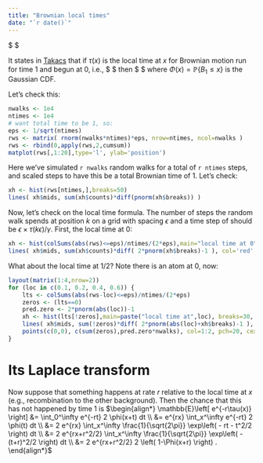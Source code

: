 ```yaml
---
title: "Brownian local times"
date: "`r date()`"
---
```


$
\newcommand{\E}{\mathbb{E}}
\renewcommand{\P}{\mathbb{P}}
$

It states in [Takacs](https://projecteuclid.org/euclid.aoap/1177004703) that 
if $\tau(x)$ is the local time at $x$ for Brownian motion run for time 1 and begun at 0,
i.e.,
$
\begin{align*}
    \tau(x) = \lim_{\epsilon \to 0} \frac{1}{\epsilon}
        \text{measure}\{t \,:\, x \le B_t \le x+\epsilon, \, 0 \le t \le 1\}
\end{align*}
$
then
$
\begin{align*}
    \P\{ \tau(x) \le u \} = 2 \Phi(|x|+u)-1,
\end{align*}
$
where $\Phi(x)=\P\{B_1 \le x\}$ is the Gaussian CDF.

Let's check this:
```r
nwalks <- 1e4
ntimes <- 1e4
# want total time to be 1, so:
eps <- 1/sqrt(ntimes)
rws <- matrix( rnorm(nwalks*ntimes)*eps, nrow=ntimes, ncol=nwalks )
rws <- rbind(0,apply(rws,2,cumsum))
matplot(rws[,1:20],type='l', ylab='position')
```
Here we've simulated `r nwalks` random walks for a total of `r ntimes` steps,
and scaled steps to have this be a total Brownian time of 1.
Let's check:
```r
xh <- hist(rws[ntimes,],breaks=50)
lines( xh$mids, sum(xh$counts)*diff(pnorm(xh$breaks)) )
```

Now, let's check on the local time formula.
The number of steps the random walk spends at position $k$ on a grid with spacing $\epsilon$
and a time step of \gamma
should be $\epsilon \times \tau(k\epsilon) / \gamma$.
First, the local time at 0:
```r
xh <- hist(colSums(abs(rws)<=eps)/ntimes/(2*eps),main="local time at 0", breaks=30)
lines( xh$mids, sum(xh$counts)*diff( 2*pnorm(xh$breaks)-1 ), col='red' )
```
What about the local time at 1/2?
Note there is an atom at 0, now:
```r
layout(matrix(1:4,nrow=2))
for (loc in c(0.1, 0.2, 0.4, 0.6)) {
    lts <- colSums(abs(rws-loc)<=eps)/ntimes/(2*eps)
    zeros <- (lts==0)
    pred.zero <- 2*pnorm(abs(loc))-1
    xh <- hist(lts[!zeros],main=paste("local time at",loc), breaks=30, ylim=c(0,pred.zero*nwalks))
    lines( xh$mids, sum(!zeros)*diff( 2*pnorm(abs(loc)+xh$breaks)-1 ), col='red' )
    points(c(0,0), c(sum(zeros),pred.zero*nwalks), col=1:2, pch=20, cex=2)
}
```

Its Laplace transform
=====================

Now suppose that something happens at rate $r$ relative to the local time at $x$
(e.g., recombination to the other background).
Then the chance that this has not happened by time 1 is
$\begin{align*}
\E\left[ e^{-r\tau(x)} \right]
&=
\int_0^\infty e^{-rt} 2 \phi(x+t) dt \\
&=
e^{rx} \int_x^\infty e^{-rt} 2 \phi(t) dt \\
&=
2 e^{rx} \int_x^\infty \frac{1}{\sqrt{2\pi}} \exp\left( - rt - t^2/2 \right) dt \\
&=
2 e^{rx+r^2/2} \int_x^\infty \frac{1}{\sqrt{2\pi}} \exp\left( - (t+r)^2/2 \right) dt \\
&=
2 e^{rx+r^2/2} 2 \left( 1-\Phi(x+r) \right) .
\end{align*}$

